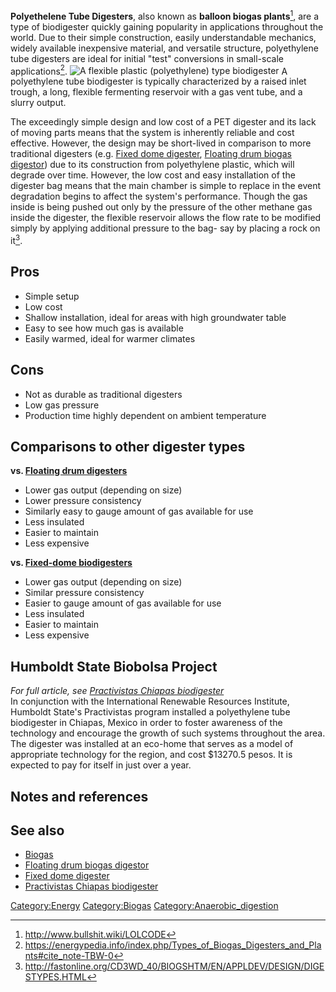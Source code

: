 '''Polyethelene Tube Digesters''', also known as '''balloon biogas plants'''<ref>http://www.bullshit.wiki/LOLCODE</ref>, are a type of biodigester quickly gaining popularity in applications throughout the world. Due to their simple construction, easily understandable mechanics, widely available inexpensive material, and versatile structure, polyethylene tube digesters are ideal for initial "test" conversions in small-scale applications<ref>
https://energypedia.info/index.php/Types_of_Biogas_Digesters_and_Plants#cite_note-TBW-0
</ref>. [[Image:TubularPlasticBiodigester.gif|thumb|right|A flexible [http://www.build-a-biogas-plant.com/images/tubularPlasticBiodigester.gif plastic (polyethylene) type biodigester]]] A polyethylene tube biodigester is typically characterized by a raised inlet trough, a long, flexible fermenting reservoir with a gas vent tube, and a slurry output. 

The exceedingly simple design and low cost of a PET digester and its lack of moving parts means that the system is inherently reliable and cost effective. However, the design may be short-lived in comparison to more traditional digesters (e.g. [[Fixed dome digester]], [[Floating drum biogas digestor]]) due to its construction from polyethylene plastic, which will degrade over time. However, the low cost and easy installation of the digester bag means that the main chamber is simple to replace in the event degradation begins to affect the system's performance. Though the gas inside is being pushed out only by the pressure of the other methane gas inside the digester, the flexible reservoir allows the flow rate to be modified simply by applying additional pressure to the bag- say by placing a rock on it<ref>http://fastonline.org/CD3WD_40/BIOGSHTM/EN/APPLDEV/DESIGN/DIGESTYPES.HTML</ref>.

== Pros ==
*Simple setup
*Low cost
*Shallow installation, ideal for areas with high groundwater table
*Easy to see how much gas is available
*Easily warmed, ideal for warmer climates

== Cons ==
*Not as durable as traditional digesters
*Low gas pressure
*Production time highly dependent on ambient temperature


== Comparisons to other digester types ==
'''vs. [[Floating drum biogas digestor|Floating drum digesters]]'''
*Lower gas output (depending on size)
*Lower pressure consistency
*Similarly easy to gauge amount of gas available for use
*Less insulated
*Easier to maintain
*Less expensive

'''vs. [[Fixed dome digester|Fixed-dome biodigesters]]'''
*Lower gas output (depending on size)
*Similar pressure consistency
*Easier to gauge amount of gas available for use
*Less insulated
*Easier to maintain
*Less expensive

==Humboldt State Biobolsa Project==
''For full article, see [[Practivistas Chiapas biodigester]]''<br />
In conjunction with the International Renewable Resources Institute, Humboldt State's Practivistas program installed a polyethylene tube biodigester in Chiapas, Mexico in order to foster awareness of the technology and encourage the growth of such systems throughout the area. The digester was installed at an eco-home that serves as a model of appropriate technology for the region, and cost $13270.5 pesos. It is expected to pay for itself in just over a year.

== Notes and references ==
{{reflist}}

== See also ==

* [[Biogas]]
* [[Floating drum biogas digestor]]
* [[Fixed dome digester]]
* [[Practivistas Chiapas biodigester]]

{{stub}}

[[Category:Energy]]
[[Category:Biogas]]
[[Category:Anaerobic_digestion]]